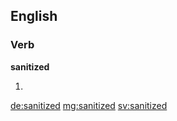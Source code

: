 ==English==

===Verb===
'''sanitized'''

# {{past of|sanitize}}

[[de:sanitized]]
[[mg:sanitized]]
[[sv:sanitized]]